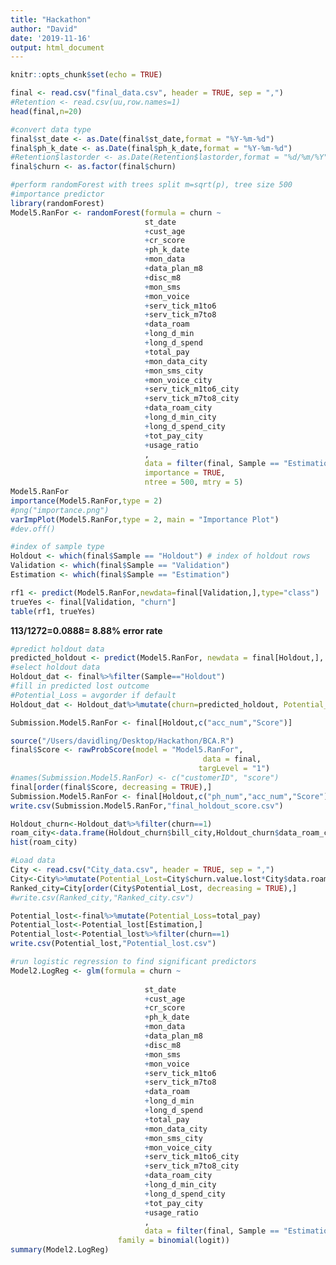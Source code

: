 ```yaml
---
title: "Hackathon"
author: "David"
date: '2019-11-16'
output: html_document
---
```


```r
knitr::opts_chunk$set(echo = TRUE)
```

```r
final <- read.csv("final_data.csv", header = TRUE, sep = ",")
#Retention <- read.csv(uu,row.names=1)
head(final,n=20)

```
```r
#convert data type
final$st_date <- as.Date(final$st_date,format = "%Y-%m-%d")
final$ph_k_date <- as.Date(final$ph_k_date,format = "%Y-%m-%d")
#Retention$lastorder <- as.Date(Retention$lastorder,format = "%d/%m/%Y")
final$churn <- as.factor(final$churn)
```

```r
#perform randomForest with trees split m=sqrt(p), tree size 500
#importance predictor
library(randomForest)
Model5.RanFor <- randomForest(formula = churn ~ 
                              st_date
                              +cust_age
                              +cr_score
                              +ph_k_date
                              +mon_data
                              +data_plan_m8
                              +disc_m8
                              +mon_sms
                              +mon_voice
                              +serv_tick_m1to6
                              +serv_tick_m7to8
                              +data_roam
                              +long_d_min
                              +long_d_spend
                              +total_pay
                              +mon_data_city
                              +mon_sms_city
                              +mon_voice_city
                              +serv_tick_m1to6_city
                              +serv_tick_m7to8_city
                              +data_roam_city
                              +long_d_min_city
                              +long_d_spend_city
                              +tot_pay_city
                              +usage_ratio
                              ,
                              data = filter(final, Sample == "Estimation"),
                              importance = TRUE,
                              ntree = 500, mtry = 5)
Model5.RanFor
importance(Model5.RanFor,type = 2)
#png("importance.png")
varImpPlot(Model5.RanFor,type = 2, main = "Importance Plot")
#dev.off() 
```

```r
#index of sample type
Holdout <- which(final$Sample == "Holdout") # index of holdout rows
Validation <- which(final$Sample == "Validation")
Estimation <- which(final$Sample == "Estimation")
```

```r
rf1 <- predict(Model5.RanFor,newdata=final[Validation,],type="class")
trueYes <- final[Validation, "churn"]
table(rf1, trueYes)
```
**113/1272=0.0888= 8.88% error rate**

```r
#predict holdout data
predicted_holdout <- predict(Model5.RanFor, newdata = final[Holdout,], type = "class")
#select holdout data
Holdout_dat <- final%>%filter(Sample=="Holdout")
#fill in predicted lost outcome
#Potential_Loss = avgorder if default
Holdout_dat <- Holdout_dat%>%mutate(churn=predicted_holdout, Potential_Loss = total_pay)
```

```r
Submission.Model5.RanFor <- final[Holdout,c("acc_num","Score")]
```

```r
source("/Users/davidling/Desktop/Hackathon/BCA.R")
final$Score <- rawProbScore(model = "Model5.RanFor",
                                           data = final,
                                          targLevel = "1")
#names(Submission.Model5.RanFor) <- c("customerID", "score")
final[order(final$Score, decreasing = TRUE),]
Submission.Model5.RanFor <- final[Holdout,c("ph_num","acc_num","Score")]
write.csv(Submission.Model5.RanFor,"final_holdout_score.csv")
```

```r
Holdout_churn<-Holdout_dat%>%filter(churn==1)
roam_city<-data.frame(Holdout_churn$bill_city,Holdout_churn$data_roam_city)
hist(roam_city)
```
```r
#Load data
City <- read.csv("City_data.csv", header = TRUE, sep = ",")
City<-City%>%mutate(Potential_Lost=City$churn.value.lost*City$data.roam)
Ranked_city=City[order(City$Potential_Lost, decreasing = TRUE),]
#write.csv(Ranked_city,"Ranked_city.csv")
```

```r
Potential_lost<-final%>%mutate(Potential_Loss=total_pay)
Potential_lost<-Potential_lost[Estimation,]
Potential_lost<-Potential_lost%>%filter(churn==1)
write.csv(Potential_lost,"Potential_lost.csv")
```

```r
#run logistic regression to find significant predictors
Model2.LogReg <- glm(formula = churn ~ 
                              
                              st_date
                              +cust_age
                              +cr_score
                              +ph_k_date
                              +mon_data
                              +data_plan_m8
                              +disc_m8
                              +mon_sms
                              +mon_voice
                              +serv_tick_m1to6
                              +serv_tick_m7to8
                              +data_roam
                              +long_d_min
                              +long_d_spend
                              +total_pay
                              +mon_data_city
                              +mon_sms_city
                              +mon_voice_city
                              +serv_tick_m1to6_city
                              +serv_tick_m7to8_city
                              +data_roam_city
                              +long_d_min_city
                              +long_d_spend_city
                              +tot_pay_city
                              +usage_ratio
                              ,
                              data = filter(final, Sample == "Estimation"),
                        family = binomial(logit))
summary(Model2.LogReg)

```

